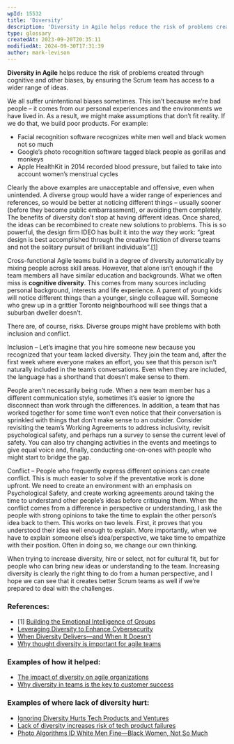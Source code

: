 ```yaml
---
wpId: 15532
title: 'Diversity'
description: 'Diversity in Agile helps reduce the risk of problems created through cognitive and other biases, by ensuring the Scrum team has access to a wider range of ideas. We all suffer unintentional biases sometimes. This isn''t because we''re bad people – it comes from our personal experiences and the environments we have lived in. As ...'
type: glossary
createdAt: 2023-09-20T20:35:11
modifiedAt: 2024-09-30T17:31:39
author: mark-levison
---
```



**Diversity in Agile** helps reduce the risk of problems created through cognitive and other biases, by ensuring the Scrum team has access to a wider range of ideas.

We all suffer unintentional biases sometimes. This isn’t because we’re bad people – it comes from our personal experiences and the environments we have lived in. As a result, we might make assumptions that don’t fit reality. If we do that, we build poor products. For example:

*   Facial recognition software recognizes white men well and black women not so much
*   Google’s photo recognition software tagged black people as gorillas and monkeys
*   Apple HealthKit in 2014 recorded blood pressure, but failed to take into account women’s menstrual cycles

Clearly the above examples are unacceptable and offensive, even when unintended. A diverse group would have a wider range of experiences and references, so would be better at noticing different things – usually sooner (before they become public embarrassment), or avoiding them completely. The benefits of diversity don’t stop at having different ideas. Once shared, the ideas can be recombined to create new solutions to problems. This is so powerful, the design firm IDEO has built it into the way they work: “great design is best accomplished through the creative friction of diverse teams and not the solitary pursuit of brilliant individuals”.\[[1](#footnotes)\]

Cross-functional Agile teams build in a degree of diversity automatically by mixing people across skill areas. However, that alone isn’t enough if the team members all have similar education and backgrounds. What we often miss is **cognitive diversity**. This comes from many sources including personal background, interests and life experience. A parent of young kids will notice different things than a younger, single colleague will. Someone who grew up in a grittier Toronto neighbourhood will see things that a suburban dweller doesn’t.

There are, of course, risks. Diverse groups might have problems with both inclusion and conflict.

Inclusion – Let’s imagine that you hire someone new because you recognized that your team lacked diversity. They join the team and, after the first week where everyone makes an effort, you see that this person isn’t naturally included in the team’s conversations. Even when they are included, the language has a shorthand that doesn’t make sense to them.

People aren’t necessarily being rude. When a new team member has a different communication style, sometimes it’s easier to ignore the disconnect than work through the differences. In addition, a team that has worked together for some time won’t even notice that their conversation is sprinkled with things that don’t make sense to an outsider. Consider revisiting the team’s Working Agreements to address inclusivity, revisit psychological safety, and perhaps run a survey to sense the current level of safety. You can also try changing activities in the events and meetings to give equal voice and, finally, conducting one-on-ones with people who might start to bridge the gap.

Conflict – People who frequently express different opinions can create conflict. This is much easier to solve if the preventative work is done upfront. We need to create an environment with an emphasis on Psychological Safety, and create working agreements around taking the time to understand other people’s ideas before critiquing them. When the conflict comes from a difference in perspective or understanding, I ask the people with strong opinions to take the time to explain the other person’s idea back to them. This works on two levels. First, it proves that you understood their idea well enough to explain. More importantly, when we have to explain someone else’s idea/perspective, we take time to empathize with their position. Often in doing so, we change our own thinking.

When trying to increase diversity, hire or select, not for cultural fit, but for people who can bring new ideas or understanding to the team. Increasing diversity is clearly the right thing to do from a human perspective, and I hope we can see that it creates better Scrum teams as well if we’re prepared to deal with the challenges.

### References:

*   \[1\] [Building the Emotional Intelligence of Groups](https://hbr.org/2001/03/building-the-emotional-intelligence-of-groups)
*   [Leveraging Diversity to Enhance Cybersecurity](https://www.infoq.com/articles/diversity-cybersecurity/)
*   [When Diversity Delivers—and When It Doesn’t](https://spectrum.ieee.org/when-diversity-deliversand-when-it-doesnt)
*   [Why thought diversity is important for agile teams](https://miro.com/blog/thought-diversity-agile-teams/)

### Examples of how it helped:

*   [The impact of diversity on agile organizations](https://www.linkedin.com/pulse/impact-diversity-agile-organizations-christin-loehr)
*   [Why diversity in teams is the key to customer success](https://www.atlassian.com/blog/add-ons/diversity-teams-key-customer-success)

### Examples of where lack of diversity hurt:

*   [Ignoring Diversity Hurts Tech Products and Ventures](https://ecorner.stanford.edu/articles/ignoring-diversity-hurts-tech-products-and-ventures/)
*   [Lack of diversity increases risk of tech product failures](https://www.ft.com/content/0ef656a8-cd8a-11e8-8d0b-a6539b949662)
*   [Photo Algorithms ID White Men Fine—Black Women, Not So Much](https://www.wired.com/story/photo-algorithms-id-white-men-fineblack-women-not-so-much/)